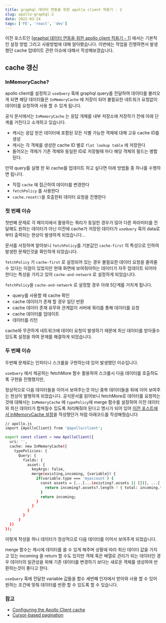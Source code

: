 ```yaml
---
title: graphql 데이터 연동을 위한 apollo client 적용기 - 2
slug: apollo-graphql-2
date: 2022-03-24
tags: ['FE', 'react', 'dev']
---
```


이전 포스트인 [[graphql 데이터 연동을 위한 apollo client 적용기 - 1]](https://dantechblog.gatsbyjs.io/posts/apollo-graphql) 에서는 기본적인 설정 방법 그리고 사용방법에 대해 알아봤습니다. 이번에는 작업을 진행하면서 발생했던 cache 업데이트 관련 이슈에 대해서 작성해보겠습니다.

## cache 갱신

### InMemoryCache?

apollo client를 설정하고 `useQuery` 훅에 graphql query를 전달하여 데이터를 불러오게 되면 해당 데이터들은 `InMemoryCache` 에 저장이 되어 불필요한 네트워크 요청없이 데이터를 요청하여 사용 할 수 있게 됩니다.

공식 문서에서는 `InMemoryCache` 는 응답 개체를 내부 저장소에 저장하기 전에 아래 단계를 거친다고 소개하고 있습니다.

- 캐시는 응답 받은 데이터에 포함된 모든 식별 가능한 객체에 대해 고유 cache ID를 생성
- 캐시는 각 객체를 생성한 cache ID 별로 `flat lookup table` 에 저장한다
- 들어오는 객체가 기존 객체와 동일한 ID로 저장될때 마다 해당 객체의 필드는 병합된다.

만약 query를 실행 한 뒤 cache를 업데이트 하고 싶다면 아래 방법들 중 하나를 수행하면 됩니다.

- 직접 `cache` 에 접근하여 데이터를 변경한다
- `fetchPolicy` 를 사용한다
- `cache.reset()`을 호출한뒤 데이터 요청을 진행한다

### 첫 번째 이슈

첫번째 문제로 각 페이지에서 활용하는 쿼리가 동일한 경우가 많아 다른 파라미터를 전달해도 원하는 데이터가 아닌 이전에 cache가 저장된 데이터가 `useQuery` 훅의 data로 부터 출력되는 현상이 발생하게 되었습니다...

문서를 서칭하며 알아보니 `fetchPolicy`를 기본값인 `cache-first` 의 특성으로 인하여 발생한 문제인것을 확인하게 되었습니다.

`fetchPolicy` 가 `cache-first` 로 설정되어 있는 경우 불필요한 데이터 요청을 줄여줄수 있다는 이점이 있었지만 현재 화면에 보여줘야하는 데이터가 자주 업데이트 되어야 한다는 특성을 가지고 있어 `cache-and-network` 로 설정하게 되었습니다.

`fetchPolicy`을 `cache-and-network` 로 설정할 경우 아래 5단계를 거치게 됩니다.

- query를 사용할 때 cache 확인
- cache 데이터가 존재 할 경우 일단 반환
- cache 데이터 존재 유무와 관계없이 서버에 쿼리를 통해 데이터를 요청
- cache 데이터를 업데이트
- 데이터를 리턴

cache와 무관하게 네트워크에 데이터 요청이 발생하기 때문에 최신 데이터를 받아올수 있도록 설정을 하여 문제를 해결하게 되었습니다.

### 두 번째 이슈

두번째 문제로는 인피티니 스크롤을 구현하는데 있어 발생했던 이슈입니다.

`useQuery` 에서 제공하는 fetchMore 함수 활용하여 스크롤시 다음 데이터를 호출하도록 구현을 진행했지만,

정상적으로 다음 데이터들을 이어서 보여주는것 아닌 중복 데이터들을 뒤에 이어 보여주는 현상이 발행하게 되었습니다. 공식문서를 읽어보니 fetchMore로 데이터를 요청하는 것에 대해서는 `InMemoryCache` 에 `typePolicy`에 merge 함수를 설정하여 이전 데이터와 최신 데이터가 합쳐질수 있도록 처리해줘야 된다고 명시가 되어 있어 [이전 포스트에서 InMemoryCache 설정](https://dantechblog.gatsbyjs.io/posts/apollo-graphql)을 작성했던거 처럼 아래코드를 작성해줬습니다

```bash
// apollo.js
import {ApolloClient} from '@apollo/client';

export const client = new ApolloClient({
  uri: '',
  cache: new InMemoryCache({
    typePolicies: {
      Query: {
        fields: {
          asset: {
            keyArgs: false,
            merge(existing,incoming, {variable}) {
              if(variable.type === 'myaccount') {
                const assets = [...[...(existing?.assets || [])], ...[...(incoming?.assets || [])]];
                  return incoming?.assets?.length ? { total: incoming.total, assets } : existing;
                }
                return incoming;
              }
            }
          }
        }
      }
  })
});
```

이렇게 작성을 하니 데이터가 정상적으로 다음 데이터를 이어서 보여주게 되었습니다.

merge 함수는 캐시에 데이터를 쓸 수 있게 해주며 상황에 따라 최신 데이터 값을 가지고 있는 incoming 을 return 할 수도 있지만 객체 혹은 배열로 관리가 되는 데이터인 경우 데이터의 일관성을 위해 기존 데이터를 변경하기 보다는 새로운 객체를 생성하여 반환하는것이 좋다고 한다.

`useQuery` 훅에 전달한 variable 값들을 함수 세번째 인자에서 받아와 사용 할 수 있어 원하는 조건에 맞춰 데이터를 반환 할 수 있도록 할 수 있습니다.

### 참고

- [Configuring the Apollo Client cache](https://www.apollographql.com/docs/react/caching/cache-configuration/)
- [Cursor-based pagination](https://www.apollographql.com/docs/react/pagination/cursor-based)
